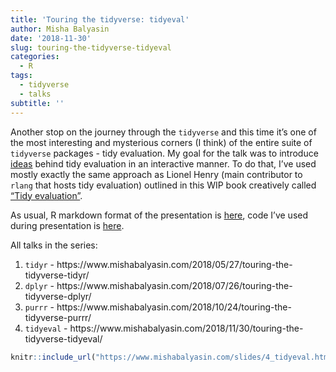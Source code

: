 ```yaml
---
title: 'Touring the tidyverse: tidyeval'
author: Misha Balyasin
date: '2018-11-30'
slug: touring-the-tidyverse-tidyeval
categories:
  - R
tags:
  - tidyverse
  - talks
subtitle: ''
---
```


Another stop on the journey through the `tidyverse` and this time it's one of the most interesting and mysterious corners (I think) of the entire suite of `tidyverse` packages - tidy evaluation. My goal for the talk was to introduce [ideas](https://www.youtube.com/watch?v=nERXS3ssntw) behind tidy evaluation in an interactive manner. To do that, I've used mostly exactly the same approach as Lionel Henry (main contributor to `rlang` that hosts tidy evaluation) outlined in this WIP book creatively called ["Tidy evaluation"](https://tidyeval.tidyverse.org/).

As usual, R markdown format of the presentation is [here](https://github.com/romatik/touring_the_tidyverse/blob/master/4_tidyeval.Rmd), code I've used during presentation is [here](https://github.com/romatik/touring_the_tidyverse/tree/master/tideval).

All talks in the series:

1. `tidyr` - https://www.mishabalyasin.com/2018/05/27/touring-the-tidyverse-tidyr/
1. `dplyr` - https://www.mishabalyasin.com/2018/07/26/touring-the-tidyverse-dplyr/
1. `purrr` - https://www.mishabalyasin.com/2018/10/24/touring-the-tidyverse-purrr/
1. `tidyeval` - https://www.mishabalyasin.com/2018/11/30/touring-the-tidyverse-tidyeval/


```r
knitr::include_url("https://www.mishabalyasin.com/slides/4_tidyeval.html#1")
```
